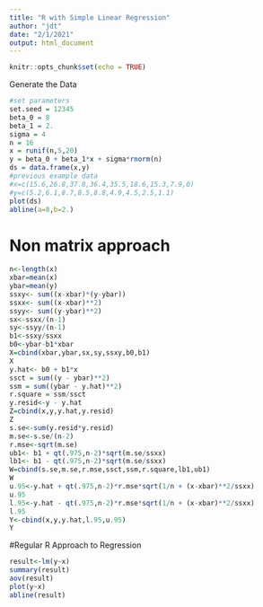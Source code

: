 ```yaml
---
title: "R with Simple Linear Regression"
author: "jdt"
date: "2/1/2021"
output: html_document
---
```


```r
knitr::opts_chunk$set(echo = TRUE)
```

Generate the Data
```r
#set parameters
set.seed = 12345
beta_0 = 8
beta_1 = 2.
sigma = 4
n = 16
x = runif(n,5,20)  
y = beta_0 + beta_1*x + sigma*rnorm(n)
ds = data.frame(x,y)
#previous example data
#x=c(15.6,26.8,37.8,36.4,35.5,18.6,15.3,7.9,0)
#y=c(5.2,6.1,8.7,8.5,8.8,4.9,4.5,2.5,1.1)
plot(ds)
abline(a=8,b=2.)
```

# Non matrix approach
```r
n<-length(x)
xbar=mean(x)
ybar=mean(y)
ssxy<- sum((x-xbar)*(y-ybar))
ssxx<- sum((x-xbar)**2)
ssyy<- sum((y-ybar)**2)
sx<-ssxx/(n-1)
sy<-ssyy/(n-1)
b1<-ssxy/ssxx
b0<-ybar-b1*xbar
X=cbind(xbar,ybar,sx,sy,ssxy,b0,b1)
X
y.hat<- b0 + b1*x
ssct = sum((y - ybar)**2)
ssm = sum((ybar - y.hat)**2)
r.square = ssm/ssct
y.resid<-y - y.hat
Z=cbind(x,y,y.hat,y.resid)
Z
s.se<-sum(y.resid*y.resid)
m.se<-s.se/(n-2)
r.mse<-sqrt(m.se)
ub1<- b1 + qt(.975,n-2)*sqrt(m.se/ssxx)
lb1<- b1 - qt(.975,n-2)*sqrt(m.se/ssxx)
W=cbind(s.se,m.se,r.mse,ssct,ssm,r.square,lb1,ub1)
W
u.95<-y.hat + qt(.975,n-2)*r.mse*sqrt(1/n + (x-xbar)**2/ssxx)
u.95
l.95<-y.hat - qt(.975,n-2)*r.mse*sqrt(1/n + (x-xbar)**2/ssxx)
l.95
Y<-cbind(x,y,y.hat,l.95,u.95)
Y
```
#Regular R Approach to Regression
```r

result<-lm(y~x)
summary(result)
aov(result)
plot(y~x)
abline(result)
```